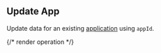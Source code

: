## Update App

Update data for an existing [application](https://hathora.dev/docs/concepts/hathora-entities#application) using `appId`.

{/* render operation */}
